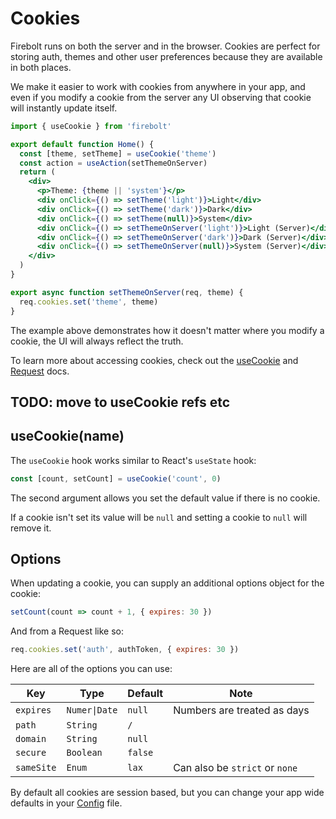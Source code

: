 
# Cookies

Firebolt runs on both the server and in the browser. Cookies are perfect for storing auth, themes and other user preferences because they are available in both places.

We make it easier to work with cookies from anywhere in your app, and even if you modify a cookie from the server any UI observing that cookie will instantly update itself.

```jsx title='pages/index.js' lineNumbers
import { useCookie } from 'firebolt'

export default function Home() {
  const [theme, setTheme] = useCookie('theme')
  const action = useAction(setThemeOnServer)
  return (
    <div>
      <p>Theme: {theme || 'system'}</p>
      <div onClick={() => setTheme('light')}>Light</div>
      <div onClick={() => setTheme('dark')}>Dark</div>
      <div onClick={() => setTheme(null)}>System</div>
      <div onClick={() => setThemeOnServer('light')}>Light (Server)</div>
      <div onClick={() => setThemeOnServer('dark')}>Dark (Server)</div>
      <div onClick={() => setThemeOnServer(null)}>System (Server)</div>
    </div>
  )
}

export async function setThemeOnServer(req, theme) {
  req.cookies.set('theme', theme)
}
```

The example above demonstrates how it doesn't matter where you modify a cookie, the UI will always reflect the truth.

To learn more about accessing cookies, check out the [useCookie](/docs/ref/useCookie) and [Request](/docs/ref/request) docs.

## TODO: move to useCookie refs etc

## useCookie(name)

The `useCookie` hook works similar to React's `useState` hook:

```jsx
const [count, setCount] = useCookie('count', 0)
```

The second argument allows you set the default value if there is no cookie.

If a cookie isn't set its value will be `null` and setting a cookie to `null` will remove it.

## Options

When updating a cookie, you can supply an additional options object for the cookie:

```jsx
setCount(count => count + 1, { expires: 30 })
```

And from a Request like so:

```jsx
req.cookies.set('auth', authToken, { expires: 30 })
```

Here are all of the options you can use:

| Key        | Type          | Default | Note                           |
| ---------- | ------------- | ------- | ------------------------------ |
| `expires`  | `Numer\|Date` | `null`  | Numbers are treated as days    |
| `path`     | `String`      | `/`     |                                |
| `domain`   | `String`      | `null`  |                                |
| `secure`   | `Boolean`     | `false` |                                |
| `sameSite` | `Enum`        | `lax`   | Can also be `strict` or `none` |

By default all cookies are session based, but you can change your app wide defaults in your [Config](/docs/config) file.
